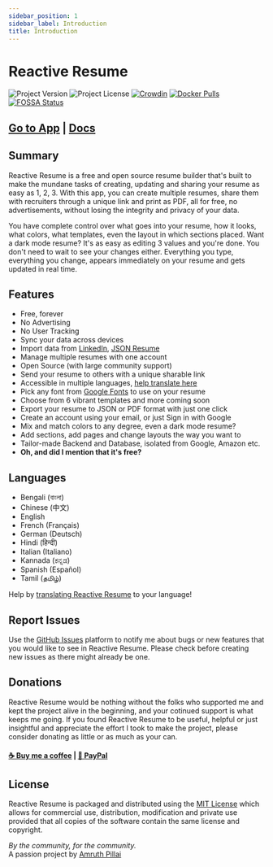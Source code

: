 ```yaml
---
sidebar_position: 1
sidebar_label: Introduction
title: Introduction
---
```



# Reactive Resume

![Project Version](https://img.shields.io/github/package-json/v/AmruthPillai/Reactive-Resume?style=flat-square)
![Project License](https://img.shields.io/github/license/AmruthPillai/Reactive-Resume?style=flat-square)
[![Crowdin](https://badges.crowdin.net/reactive-resume/localized.svg)](https://translate.rxresu.me)
[![Docker Pulls](https://img.shields.io/docker/pulls/amruthpillai/reactive-resume?style=flat-square)](https://hub.docker.com/r/amruthpillai/reactive-resume)
[![FOSSA Status](https://app.fossa.com/api/projects/git%2Bgithub.com%2FAmruthPillai%2FReactive-Resume.svg?type=shield)](https://app.fossa.com/projects/git%2Bgithub.com%2FAmruthPillai%2FReactive-Resume?ref=badge_shield)

## [Go to App](https://rxresu.me) | [Docs](https://docs.rxresu.me)

## Summary

Reactive Resume is a free and open source resume builder that's built to make the mundane tasks of creating, updating and sharing your resume as easy as 1, 2, 3. With this app, you can create multiple resumes, share them with recruiters through a unique link and print as PDF, all for free, no advertisements, without losing the integrity and privacy of your data.

You have complete control over what goes into your resume, how it looks, what colors, what templates, even the layout in which sections placed. Want a dark mode resume? It's as easy as editing 3 values and you're done. You don't need to wait to see your changes either. Everything you type, everything you change, appears immediately on your resume and gets updated in real time.

## Features

- Free, forever
- No Advertising
- No User Tracking
- Sync your data across devices
- Import data from [LinkedIn](https://www.linkedin.com/), [JSON Resume](https://jsonresume.org/)
- Manage multiple resumes with one account
- Open Source (with large community support)
- Send your resume to others with a unique sharable link
- Accessible in multiple languages, [help translate here](https://translate.rxresu.me/)
- Pick any font from [Google Fonts](https://fonts.google.com/) to use on your resume
- Choose from 6 vibrant templates and more coming soon
- Export your resume to JSON or PDF format with just one click
- Create an account using your email, or just Sign in with Google
- Mix and match colors to any degree, even a dark mode resume?
- Add sections, add pages and change layouts the way you want to
- Tailor-made Backend and Database, isolated from Google, Amazon etc.
- **Oh, and did I mention that it's free?**

## Languages

- Bengali (বাংলা)
- Chinese (中文)
- English
- French (Français)
- German (Deutsch)
- Hindi (हिन्दी)
- Italian (Italiano)
- Kannada (ಕನ್ನಡ)
- Spanish (Español)
- Tamil (தமிழ்)

Help by [translating Reactive Resume](https://translate.rxresu.me) to your language!

## Report Issues

Use the [GitHub Issues](https://github.com/AmruthPillai/Reactive-Resume/issues/new/choose) platform to notify me about bugs or new features that you would like to see in Reactive Resume. Please check before creating new issues as there might already be one.

## Donations

Reactive Resume would be nothing without the folks who supported me and kept the project alive in the beginning, and your cotinued support is what keeps me going. If you found Reactive Resume to be useful, helpful or just insightful and appreciate the effort I took to make the project, please consider donating as little or as much as your can.

#### [☕️ Buy me a coffee](https://www.buymeacoffee.com/AmruthPillai) | [💸 PayPal](https://paypal.me/RajaRajanA)

## License

Reactive Resume is packaged and distributed using the [MIT License](https://choosealicense.com/licenses/mit/) which allows for commercial use, distribution, modification and private use provided that all copies of the software contain the same license and copyright.

_By the community, for the community._  
A passion project by [Amruth Pillai](https://amruthpillai.com/)
